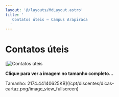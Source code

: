 ```yaml
---
layout: '@/layouts/MdLayout.astro'
title: '
   Contatos úteis — Campus Arapiraca
  '
---
```




Contatos úteis
==============








[![Contatos úteis](https://arapiraca.ufal.br/graduacao/ciencia-da-computacao/discentes/dicas-cartaz.png/@@images/08f81f2e-f4ed-4c57-988f-8719b4ec8418.svg "Contatos úteis")



**Clique para ver a imagem no tamanho completo…** 

 Tamanho: 2174.44140625KB](/cpt/discentes/dicas-cartaz.png/image_view_fullscreen)









